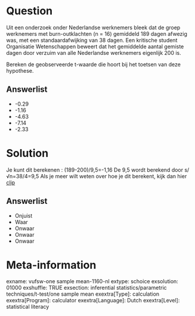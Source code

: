 Question
========
Uit een onderzoek onder Nederlandse werknemers bleek dat de groep werknemers met burn-outklachten (n = 16) gemiddeld 189 dagen afwezig was, met een standaardafwijking van 38 dagen. Een kritische student Organisatie Wetenschappen beweert dat het gemiddelde aantal gemiste dagen door verzuim van alle Nederlandse werknemers eigenlijk 200 is.  
  
Bereken de geobserveerde t-waarde die hoort bij het toetsen van deze hypothese.

Answerlist
----------
* -0.29
* -1.16
* -4.63
* -7.14
* -2.33

Solution
========

Je kunt dit berekenen : (189-200)/9,5=-1,16  De 9,5 wordt berekend door s/√n=38/4=9,5  Als je meer wilt weten over hoe je dit berekent, kijk dan hier
[clip](https://www.youtube.com/watch?v=9V6L3Zu3PP0&index=3&list=PLyLpEs0x9BnkUdochj7JEC-2javLshojj)


Answerlist
----------
* Onjuist
* Waar
* Onwaar
* Onwaar
* Onwaar

Meta-information
================
exname: vufsw-one sample mean-1160-nl
extype: schoice
exsolution: 01000
exshuffle: TRUE
exsection: inferential statistics/parametric techniques/t-test/one sample mean
exextra[Type]: calculation
exextra[Program]: calculator
exextra[Language]: Dutch
exextra[Level]: statistical literacy


